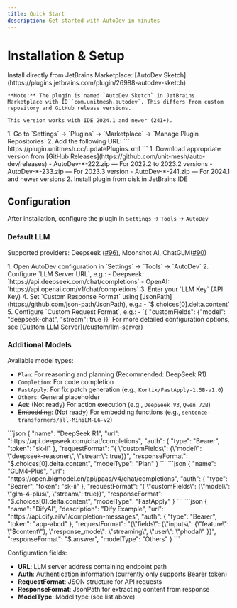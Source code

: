 ```yaml
---
title: Quick Start
description: Get started with AutoDev in minutes
---
```



# Installation & Setup

<Tabs>
  <TabItem value="marketplace" label="JetBrains Marketplace" default>
    Install directly from JetBrains Marketplace: [AutoDev Sketch](https://plugins.jetbrains.com/plugin/26988-autodev-sketch)

    **Note:** The plugin is named `AutoDev Sketch` in JetBrains Marketplace with ID `com.unitmesh.autodev`. This differs from custom repository and GitHub release versions.

    This version works with IDE 2024.1 and newer (241+).
  </TabItem>
  <TabItem value="repository" label="Custom Repository">
    1. Go to `Settings` → `Plugins` → `Marketplace` → `Manage Plugin Repositories`
    2. Add the following URL:
    ```
    https://plugin.unitmesh.cc/updatePlugins.xml
    ```
  </TabItem>
  <TabItem value="github" label="GitHub Releases">
    1. Download appropriate version from [GitHub Releases](https://github.com/unit-mesh/auto-dev/releases)
        - AutoDev-*-222.zip — For 2022.2 to 2023.2 versions
        - AutoDev-*-233.zip — For 2023.3 version
        - AutoDev-*-241.zip — For 2024.1 and newer versions
    2. Install plugin from disk in JetBrains IDE
  </TabItem>
</Tabs>

## Configuration

After installation, configure the plugin in `Settings` → `Tools` → `AutoDev`

### Default LLM

Supported providers: Deepseek ([#96](https://github.com/unit-mesh/auto-dev/issues/96)), Moonshot AI, ChatGLM([#90](https://github.com/unit-mesh/auto-dev/issues/960))

<Tabs>
  <TabItem value="basic" label="Basic Configuration" default>
    1. Open AutoDev configuration in `Settings` → `Tools` → `AutoDev`
    2. Configure `LLM Server URL`, e.g.:
        - Deepseek: `https://api.deepseek.com/chat/completions`
        - OpenAI: `https://api.openai.com/v1/chat/completions`
    3. Enter your `LLM Key` (API Key)
    4. Set `Custom Response Format` using [JsonPath](https://github.com/json-path/JsonPath), e.g.:
        - `$.choices[0].delta.content`
    5. Configure `Custom Request Format`, e.g.:
        - `{ "customFields": {"model": "deepseek-chat", "stream": true }}`
  </TabItem>
  <TabItem value="advanced" label="Advanced Configuration">
    For more detailed configuration options, see [Custom LLM Server](/custom/llm-server)
  </TabItem>
</Tabs>

### Additional Models

Available model types:
- `Plan`: For reasoning and planning (Recommended: DeepSeek R1)
- `Completion`: For code completion
- `FastApply`: For fix patch generation (e.g., `Kortix/FastApply-1.5B-v1.0`)
- `Others`: General placeholder
- ~~Act~~: (Not ready) For action execution (e.g., `DeepSeek V3`, `Qwen 72B`)
- ~~Embedding~~: (Not ready) For embedding functions (e.g., `sentence-transformers/all-MiniLM-L6-v2`)

<Tabs>
  <TabItem value="deepseek" label="DeepSeek R1" default>
    ```json
    {
      "name": "DeepSeek R1",
      "url": "https://api.deepseek.com/chat/completions",
      "auth": {
        "type": "Bearer",
        "token": "sk-ii"
      },
      "requestFormat": "{ \"customFields\": {\"model\": \"deepseek-reasoner\", \"stream\": true}}",
      "responseFormat": "$.choices[0].delta.content",
      "modelType": "Plan"
    }
    ```
  </TabItem>
  <TabItem value="glm" label="GLM4-Plus">
    ```json
    {
      "name": "GLM4-Plus",
      "url": "https://open.bigmodel.cn/api/paas/v4/chat/completions",
      "auth": {
        "type": "Bearer",
        "token": "sk-ii"
      },
      "requestFormat": "{ \"customFields\": {\"model\": \"glm-4-plus\", \"stream\": true}}",
      "responseFormat": "$.choices[0].delta.content",
      "modelType": "FastApply"
    }
    ```
  </TabItem>
  <TabItem value="dify" label="DifyAI">
    ```json
    {
       "name": "DifyAI",
       "description": "Dify Example",
       "url": "https://api.dify.ai/v1/completion-messages",
       "auth": {
          "type": "Bearer",
          "token": "app-abcd"
       },
       "requestFormat": "{\"fields\": {\"inputs\": {\"feature\": \"$content\"}, \"response_mode\": \"streaming\", \"user\": \"phodal\" }}",
       "responseFormat": "$.answer",
       "modelType": "Others"
    }
    ```
  </TabItem>
</Tabs>

Configuration fields:
- **URL**: LLM server address containing endpoint path
- **Auth**: Authentication information (currently only supports Bearer token)
- **RequestFormat**: JSON structure for API requests
- **ResponseFormat**: JsonPath for extracting content from response
- **ModelType**: Model type (see list above)
